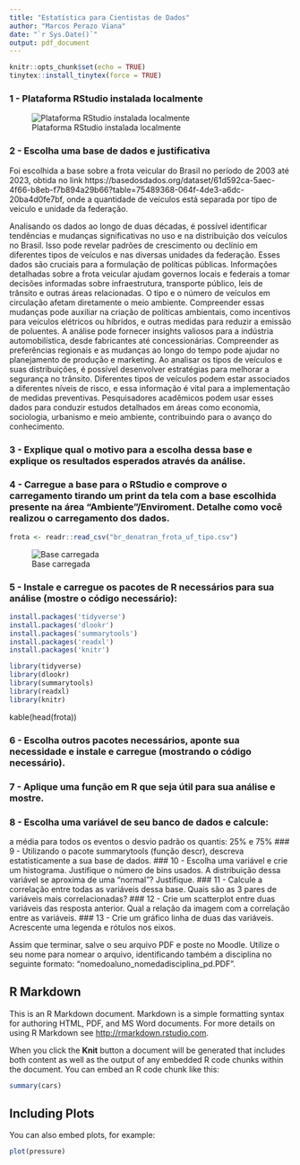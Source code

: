 ```yaml
---
title: "Estatística para Cientistas de Dados"
author: "Marcos Perazo Viana"
date: "`r Sys.Date()`"
output: pdf_document
---
```




```r
knitr::opts_chunk$set(echo = TRUE)
tinytex::install_tinytex(force = TRUE)
```

### 1 - Plataforma RStudio instalada localmente
![Plataforma RStudio instalada localmente](Acesso_RStudio.png)

### 2 - Escolha uma base de dados e justificativa
Foi escolhida a base sobre a frota veicular do Brasil no período de 2003 até 2023, obtida no link https://basedosdados.org/dataset/61d592ca-5aec-4f66-b8eb-f7b894a29b66?table=75489368-064f-4de3-a6dc-20ba4d0fe7bf, onde a quantidade de veículos está separada por tipo de veículo e unidade da federação.


Analisando os dados ao longo de duas décadas, é possível identificar tendências e mudanças significativas no uso e na distribuição dos veículos no Brasil. Isso pode revelar padrões de crescimento ou declínio em diferentes tipos de veículos e nas diversas unidades da federação.
Esses dados são cruciais para a formulação de políticas públicas. Informações detalhadas sobre a frota veicular ajudam governos locais e federais a tomar decisões informadas sobre infraestrutura, transporte público, leis de trânsito e outras áreas relacionadas.
O tipo e o número de veículos em circulação afetam diretamente o meio ambiente. Compreender essas mudanças pode auxiliar na criação de políticas ambientais, como incentivos para veículos elétricos ou híbridos, e outras medidas para reduzir a emissão de poluentes.
A análise pode fornecer insights valiosos para a indústria automobilística, desde fabricantes até concessionárias. Compreender as preferências regionais e as mudanças ao longo do tempo pode ajudar no planejamento de produção e marketing.
Ao analisar os tipos de veículos e suas distribuições, é possível desenvolver estratégias para melhorar a segurança no trânsito. Diferentes tipos de veículos podem estar associados a diferentes níveis de risco, e essa informação é vital para a implementação de medidas preventivas.
Pesquisadores acadêmicos podem usar esses dados para conduzir estudos detalhados em áreas como economia, sociologia, urbanismo e meio ambiente, contribuindo para o avanço do conhecimento.

### 3 - Explique qual o motivo para a escolha dessa base e explique os resultados esperados através da análise.



### 4 - Carregue a base para o RStudio e comprove o carregamento tirando um print da tela com a base escolhida presente na área "Ambiente"/Enviroment. Detalhe como você realizou o carregamento dos dados.

```r
frota <- readr::read_csv("br_denatran_frota_uf_tipo.csv")
```

![Base carregada](Base_carregada.png)


### 5 - Instale e carregue os pacotes de R necessários para sua análise (mostre o código necessário):


```r
install.packages('tidyverse')
install.packages('dlookr')
install.packages('summarytools')
install.packages('readxl')
install.packages('knitr')

```

```r
library(tidyverse)
library(dlookr)
library(summarytools)
library(readxl)
library(knitr)
```


kable(head(frota))

### 6 - Escolha outros pacotes necessários, aponte sua necessidade e instale e carregue (mostrando o código necessário).
### 7 - Aplique uma função em R que seja útil para sua análise e mostre.
### 8 - Escolha uma variável de seu banco de dados e calcule:
a média para todos os eventos
o desvio padrão
os quantis: 25% e 75%
### 9 - Utilizando o pacote summarytools (função descr), descreva estatisticamente a sua base de dados.
### 10 - Escolha uma variável e crie um histograma. Justifique o número de bins usados. A distribuição dessa variável se aproxima de uma "normal"? Justifique.
### 11 - Calcule a correlação entre todas as variáveis dessa base. Quais são as 3 pares de variáveis mais correlacionadas?
### 12 - Crie um scatterplot entre duas variáveis das resposta anterior. Qual a relação da imagem com a correlação entre as variáveis.
### 13 - Crie um gráfico linha de duas das variáveis. Acrescente uma legenda e rótulos nos eixos.

Assim que terminar, salve o seu arquivo PDF e poste no Moodle. Utilize o seu nome para nomear o arquivo, identificando também a disciplina no seguinte formato: “nomedoaluno_nomedadisciplina_pd.PDF”.


## R Markdown

This is an R Markdown document. Markdown is a simple formatting syntax for authoring HTML, PDF, and MS Word documents. For more details on using R Markdown see <http://rmarkdown.rstudio.com>.

When you click the **Knit** button a document will be generated that includes both content as well as the output of any embedded R code chunks within the document. You can embed an R code chunk like this:

```r
summary(cars)
```

## Including Plots

You can also embed plots, for example:

```r
plot(pressure)
```


